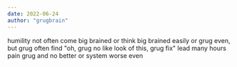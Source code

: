 ```yaml
---
date: 2022-06-24
author: "grugbrain"
---
```


humility not often come big brained or think big brained easily or grug even, but grug often find "oh, grug no like look of this, grug fix" lead many hours pain grug and no better or system worse even


